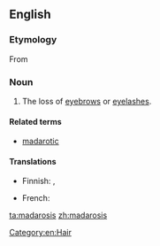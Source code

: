 ==English==

===Etymology===
From {{etyl|grc|en}} {{term|μαδάρωσις||baldness, especially of the eyelids|lang=grc}}

===Noun===
{{en-noun|-}}

# {{context|medicine|lang=en}} The loss of [[eyebrow]]s or [[eyelash]]es.

====Related terms====
* [[madarotic]]

====Translations====
{{trans-top|loss of eyebrows or eyelashes}}
* Finnish: {{t|fi|kulmakarvakato}}, {{t|fi|silmäripsikato}}
{{trans-mid}}
* French: {{t+|fr|madarose|f}}
{{trans-bottom}}

[[Category:en:Hair]]

[[ta:madarosis]]
[[zh:madarosis]]